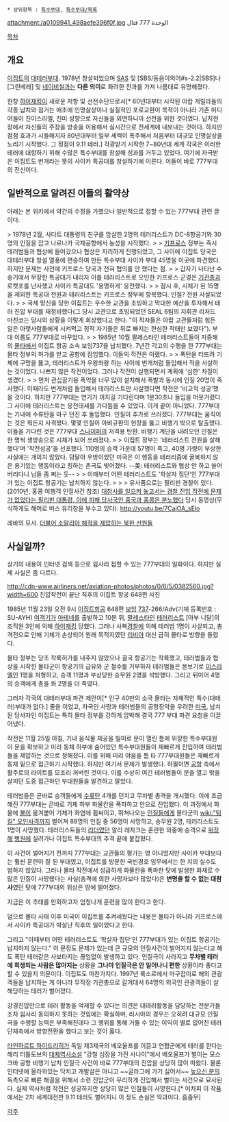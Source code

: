  * 상위항목 : [[특수부대]], [[특수부대/목록]]

attachment:/a0109941_498aefe396f0f.jpg
الوحدة 777 قتال

[[목차]]

== 개요 ==
[[이집트]]의 [[대테러부대]]. 1978년 창설되었으며 [[SAS]] 및 [SBS/동음이의어#s-2.2|SBS]나 [그린베레] 및 [[네이비 씰|네이비씰]]과는 '''다른 의미'''로 화려한 전과를 가져 나름대로 유명해졌다.

한창 [[하이재킹]]이 새로운 저항 및 선전수단으로서[* 60년대부터 시작된 아랍 게릴라들의 각종 납치와 점거는 애초에 인명살상이나 실질적인 포로교환이 목적이 아니라 기존 미디어들이 친이스라엘, 친미 성향으로 자신들을 외면하니까 선전을 위한 것이었다. 납치현장에서 자신들의 주장을 방송을 이용해서 실시간으로 전세계에 내보내는 것이다. 하지만 점점 효과가 시들해지자 80년대부터 일부 세력이 폭주해서 처음부터 대규모 인명살상을 노리기 시작했다. 그 정점이 9.11 테러.] 각광받기 시작한 7~80년대 세계 각국은 이러한 테러에 대항하기 위해 수많은 특수부대를 창설해 성과를 거두고 있었다. 여기에 자극받은 이집트도 번개라는 뜻의 사이카 특공대를 창설하기에 이른다. 이들이 바로 777부대의 전신이다.

== 일반적으로 알려진 이들의 활약상 ==
아래는 본 위키에서 약간의 수정을 가했으나 일반적으로 접할 수 있는 777부대 관련 글이다.

> 1978년 2월, 사다트 대통령의 친구를 암살한 2명의 테러리스트가 DC-8항공기와 30명의 인질을 잡고 나르나카 국제공항에서 농성을 시작했다.
>
> [[키프로스]] 정부는 즉시 테러범들과 협상에 들어갔으나 협상은 지리하게 진행되었고, 그 사이에 이집트 당국은 대테러부대 창설 열풍에 편승하여 만든 특수부대 사이카 부대 45명을 이곳에 파견했다. 하지만 문제는 사전에 키프로스 당국과 전혀 협의를 안 했다는 점.
>
> 갑자기 나타난 수송기에서 무장한 특공대가 내리자 이를 테러리스트로 오인한 키프로스 군경은 [[기관총]]과 로켓포를 난사했고 사이카 특공대도 '용맹하게' 응전했다.
>
> 잠시 후, 시체가 된 15명을 제외한 특공대 전원과 테러리스트는 키프로스 정부에 항복했다. 인질? 전원 사살되었다.
>
> 국제 망신을 당한 이집트는 우수한 교관을 초빙하고 막대한 예산을 투자해서 테러 진압 부대를 재정비했다(그 당시 교관으로 초빙되었던 SEAL 6팀의 지휘관 리처드 마친코는 당시의 상황을 이렇게 회상했다고 한다. "이 작자들은 아랍 고관들처럼 힘든 일은 아랫사람들에게 시켜먹고 정작 자기들은 뒤로 빠지는 한심한 작태만 보였다"). 부대 이름도 777부대로 바꾸었다.
>
> 1985년 10월 팔레스타인 테러리스트들이 지중해의 [[몰타]]에서 이집트 항공 소속 보잉737을 납치했다. 7년간 각고의 수행을 한 777부대는 몰타 정부의 허가를 받고 공항에 잠입했다. 이들의 작전은 이랬다.
>
> 폭탄을 터뜨려 기체에 구멍을 뚫고, 테러리스트가 우왕좌왕 하는 사이에 번개처럼 돌입해서 적을 사살하는 것이었다. 나쁘지 않은 작전이었다. 그러나 작전이 실행되면서 계획에 '심한' 차질이 생겼다.
>
> 먼저 관심끌기용 폭약을 너무 많이 설치해서 폭발과 동시에 인질 20명이 즉사했다. 이때라도 번개처럼 돌입해서 테러리스트만 사살했다면 작전은 '비교적 성공'했을 것이다. 하지만 777부대는 연기가 꺼지길 기다린다며 1분30초나 돌입을 머뭇거렸다. 그 사이에 테러리스트는 응전태세를 가다듬을 수 있었다. 이게 끝이 아니었다. 777부대는 기내에 수류탄을 마구 던진 후 돌입했다. 인질이 추가로 쓰러졌다. 777부대는 움직이는 것은 뭐든지 사격했다. 몇몇 인질이 아비규환의 현장을 뚫고 비행기 밖으로 탈출했다. 이들을 기다린 것은 777부대 [[스나이퍼]]의 저격용 탄환. 비행기 계단을 내려오던 인질은 한 명씩 생방송으로 시체가 되어 쓰러졌다.
>
> 이집트 정부는 '테러리스트 전원을 살해했다'며 '작전성공'을 선포했다. 110명의 승객 가운데 57명이 죽고, 40명 가량이 부상한 사실에는 개의치 않았다. 덩달아 우방이었던 미국은 이 행동을 테러리즘에 굴복하지 않은 용기있는 행동이라고 칭하는 촌극도 빚어졌다. --美: 테러리스트와 협상 안 하고 쓸어버리다니 님들 좀 쩌는 듯--
>
> 이때부터 어떤 테러리스트도 '학살자 집단'인 777부대가 있는 이집트 항공기는 납치하지 않는다.
>
>
> 유사품으로는 필리핀 경찰이 있다.(2010년, 홍콩 여행객 인질사건 참조) [http://news.naver.com/main/read.nhn?mode=LSD&mid=sec&sid1=102&oid=277&aid=0002437327 대참사를 일으켜 놓고서는 경찰 진입 작전에 문제가 없었다는 필리핀 대통령, 이에 피해 당사국인 중국과 홍콩은 분노했다] 당시 동영상(무식하게도 해머로 버스 유리창을 부수고 있다): http://youtu.be/7CajOA_sElo

레바의 묘사. [http://blog.naver.com/mister1315/120123212414 더불어 소말리아 해적을 제압하는 북한 선원들]

== 사실일까? ==
상기의 내용이 인터넷 검색 등으로 쉽사리 접할 수 있는 777부대의 일화이다. 하지만 실제 사실은 좀 다르다.

http://cdn-www.airliners.net/aviation-photos/photos/0/6/5/0382560.jpg?width=600
진압작전이 끝난 직후의 이집트 항공 648편 사진

1985년 11월 23일 오전 9시 [[이집트항공]] 648편 [[보잉]] [[737]]-266/Adv(기체 등록번호 : SU-AYH) [[여객기]]가 [[아테네]]를 출발하고 10분 뒤, [[팔레스타인]] [[테러리스트]] [아부 니달]의 조직원 3인에 의해 [[하이재킹]] 당했다. 그러나 사복[[경찰]]에 의해 테러범 1명이 사살되고, 총격전으로 인해 기체가 손상되어 원래 목적지였던 [[리비아]] 대신 급히 몰타로 방향을 돌렸다.

몰타 정부는 당초 착륙허가를 내주지 않았으나 결국 항공기는 착륙했고, 테러범들과 협상을 시작한 몰타군이 항공기의 급유와 군 철수를 거부하자 테러범들은 본보기로 [[이스라엘]]인 1명을 처형하고, 승객 11명과 부상당한 승무원 2명을 석방했다. 그리고 뒤이어 4명의 승객에게 총을 쏴 2명을 더 죽였다.

그러자 각국의 대테러부대 파견 제안이[* 인구 40만의 소국 몰타는 자체적인 특수(대테러)부대가 없다.] 줄을 이었고, 자국인 사망과 테러범들의 공항장악을 우려한 [[미국]], 납치된 당사자인 이집트는 특히 몰타 정부를 강하게 압박해 결국 777 부대 파견 요청을 이끌어냈다.

작전은 11월 25일 아침, 기내 음식물 제공을 빌미로 문이 열린 틈에 위장한 특수부대원이 문을 확보하고 미리 동체 하부에 숨어있던 특수부대원들이 재빠르게 진입하여 테러범들을 제압하는 것으로 정해졌다. 이를 위해 미리 야음을 틈 타 777부대원들은 재빠르게 동체 밑으로 접근하기 시작했다. 하지만 여기서 문제가 발생했다. 하필이면 [[공항]] 측에서 활주로의 라이트를 모조리 꺼버린 것이다. 이를 수상히 여긴 테러범들이 문을 열고 밖을 살피던 도중 접근하던 부대원들을 발견하고 말았다.

테러범들은 곧바로 승객들에게 [[수류탄]] 4개를 던지고 무차별 총격을 개시했다. 이에 조급해진 777부대는 곧바로 기체 하부 화물칸을 폭파하고 안으로 진입했다. 이 과정에서 화물에 [[불]]이 옮겨붙어 기체가 화염에 휩싸이고, 뛰쳐나오는 [[인질]]들에게 몰타군의 [[wiki:"팀킬" 오인사격]]까지 벌어져 88명의 인질 중 56명이 사망하고, 승무원 2명, 테러리스트도 1명이 사망했다. 테러리스트들의 [[리더]]였던 알리 레자크는 혼란한 와중에 승객으로 [[위장]]해 [[병원]]에 실려가나 이집트 특수부대의 추격 끝에 붙잡혔다.

이 사건이 벌어지기 전까지 777부대는 교관들의 평가는 영 아니었지만 사이카 부대보다는 훨씬 훈련이 잘 된 부대였고, 이집트를 방문한 국빈경호 임무에서는 한 치의 실수도 범하지 않았다. 그러나 몰타 작전에서 성급하게 화물칸을 폭파한 탓에 발생한 화재로 수많은 인질이 사망했다는 사실(총격에 의한 사망자보다 많았다)은 '''변명을 할 수 없는 대참사'''였던 탓에 777부대의 위상은 땅에 떨어졌다.

지금은 이 추태를 만회하고자 엄청나게 훈련을 많이 한다고 한다.

덤으로 몰타 사태 이후 미국이 이집트를 추켜세웠다는 내용은 몰타가 아니라 키프로스에서 사이카 특공대가 박살난 직후의 일이었다고 한다.

그리고 "이때부터 어떤 테러리스트도 '학살자 집단'인 777부대가 있는 이집트 항공기는 납치하지 않는다." 이 문장도 문제가 있는데 큰 규모의 인질사건이 벌어지지 않는다고 해도 폭탄 테러같은 사보타지는 끊임없이 발생하고 있다. 인질극이 사라지고 '''무차별 테러에 희생되는 사람은 많아지는''' 상황을 '''그나마 인질극은 안 일어나니 편한''' 상황이라 좋다고 할 수 있을지 의문이다. 이집트도 마찬가지다. 1997년 룩소르에서 마구잡이로 해외 관광객들을 납치하는 게 아니라 무작정 기관총으로 갈겨대서 64명의 외국인 관광객들이 살해당하는 테러가 벌어졌다.

강경진압만으로 테러 활동을 억제할 수 있다는 의견은 대테러활동을 담당하는 전문가들조차 쉽사리 동의하지 못하는 것임에는 확실하며, 러시아의 경우는 오히려 대규모 인질극을 수행할 능력은 부족해진데다 그 행위를 통해 거둘 수 있는 이익이 별로 없어진 테러 단체측에서 방향전환을 했다고 보는 것이 옳다. 

[[라인하르트 하이드리히]]가 독일 제3제국의 베오울프를 이끌고 연합군에게 테러를 한다는 해리 터틀도브의 [[대체역사소설]] "강철 심장을 가진 사나이"에서 베오울프가 벌이는 모스크바 공항 비행기 납치 인질극 사건이 바로 777부대의 진압을 상당히 많이 따왔다. 물론 인터넷에 올라와있는 닥치고 개발살은 아니고 ~~굴라그에 가기 싫어서~~ [[높으신 분]]의 독촉으로 빠른 해결을 위해서 소련 진압군이 무리하게 진입해서 벌이는 사건으로 묘사된다. 실제 역사처럼 작전은 성공하지만 상당히 많은 인질들이 사망한다.[* 어차피 이 작품에서는 2차 세계대전판 9.11 테러도 벌어지니 이 정도 손실은 약과이다. 흠좀무]

[[각주]]

